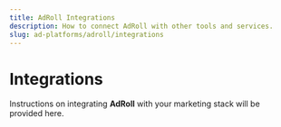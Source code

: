 ```yaml
---
title: AdRoll Integrations
description: How to connect AdRoll with other tools and services.
slug: ad-platforms/adroll/integrations
---
```


# Integrations

Instructions on integrating **AdRoll** with your marketing stack will be provided here.
